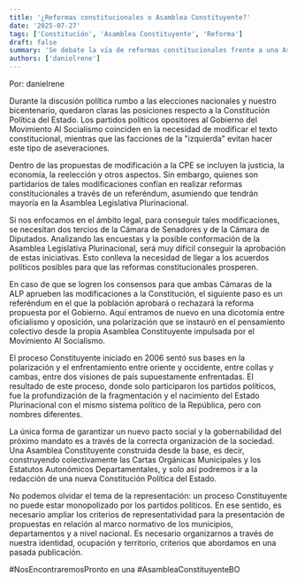 ```yaml
---
title: '¿Reformas constitucionales o Asamblea Constituyente?'
date: '2025-07-27'
tags: ['Constitución', 'Asamblea Constituyente', 'Reforma']
draft: false
summary: 'Se debate la vía de reformas constitucionales frente a una Asamblea Constituyente participativa para garantizar un nuevo pacto social.'
authors: ['danielrene']
---
```


Por: danielrene

Durante la discusión política rumbo a las elecciones nacionales y nuestro bicentenario, quedaron claras las posiciones respecto a la Constitución Política del Estado. Los partidos políticos opositores al Gobierno del Movimiento Al Socialismo coinciden en la necesidad de modificar el texto constitucional, mientras que las facciones de la "izquierda" evitan hacer este tipo de aseveraciones.

Dentro de las propuestas de modificación a la CPE se incluyen la justicia, la economía, la reelección y otros aspectos. Sin embargo, quienes son partidarios de tales modificaciones confían en realizar reformas constitucionales a través de un referéndum, asumiendo que tendrán mayoría en la Asamblea Legislativa Plurinacional.

Si nos enfocamos en el ámbito legal, para conseguir tales modificaciones, se necesitan dos tercios de la Cámara de Senadores y de la Cámara de Diputados. Analizando las encuestas y la posible conformación de la Asamblea Legislativa Plurinacional, será muy difícil conseguir la aprobación de estas iniciativas. Esto conlleva la necesidad de llegar a los acuerdos políticos posibles para que las reformas constitucionales prosperen.

En caso de que se logren los consensos para que ambas Cámaras de la ALP aprueben las modificaciones a la Constitución, el siguiente paso es un referéndum en el que la población aprobará o rechazará la reforma propuesta por el Gobierno. Aquí entramos de nuevo en una dicotomía entre oficialismo y oposición, una polarización que se instauró en el pensamiento colectivo desde la propia Asamblea Constituyente impulsada por el Movimiento Al Socialismo.

El proceso Constituyente iniciado en 2006 sentó sus bases en la polarización y el enfrentamiento entre oriente y occidente, entre collas y cambas, entre dos visiones de país supuestamente enfrentadas. El resultado de este proceso, donde solo participaron los partidos políticos, fue la profundización de la fragmentación y el nacimiento del Estado Plurinacional con el mismo sistema político de la República, pero con nombres diferentes.

La única forma de garantizar un nuevo pacto social y la gobernabilidad del próximo mandato es a través de la correcta organización de la sociedad. Una Asamblea Constituyente construida desde la base, es decir, construyendo colectivamente las Cartas Orgánicas Municipales y los Estatutos Autonómicos Departamentales, y solo así podremos ir a la redacción de una nueva Constitución Política del Estado.

No podemos olvidar el tema de la representación: un proceso Constituyente no puede estar monopolizado por los partidos políticos. En ese sentido, es necesario ampliar los criterios de representatividad para la presentación de propuestas en relación al marco normativo de los municipios, departamentos y a nivel nacional. Es necesario organizarnos a través de nuestra identidad, ocupación y territorio, criterios que abordamos en una pasada publicación.

#NosEncontraremosPronto en una #AsambleaConstituyenteBO
